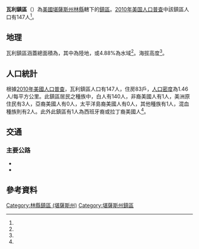 {{noteTA
|G1=USState
}}
{{Infobox settlement
|official_name = 瓦利鎮區
|native_name = Valley Township
|settlement_type = 鎮區
|pushpin_map=USA Kansas
|coordinates_display = inline,title
|coordinates_region = US-KS
|subdivision_type = [[世界政區索引|國家]]
|subdivision_name = [[美国|美国]]
|subdivision_type1 = [[美國行政區劃|州]]
|subdivision_name1 = [[堪薩斯州|堪薩斯州]]
|subdivision_type2 = [[堪薩斯州行政區劃|縣]]
|subdivision_name2 = [[林縣_(堪薩斯州)|林縣]]
|area_total_km2 = 100.55
|area_land_km2 = 95.65
|area_water_km2 = 4.91
|area_total_sq_mi =
|area_land_sq_mi =
|area_water_sq_mi =
|area_water_percent = 4.88
|population_as_of = [[2010年美国人口普查|2010]]
|population_footnotes = <ref name="Census 2010">{{cite web| url=http://factfinder2.census.gov| title=Race, Hispanic or Latino, Age, and Housing Occupancy: 2010 Census Redistricting Data, Valley Township, Linn County, Kansas| publisher=U.S. Census Bureau, American FactFinder 2| accessdate=2017-03-18| archive-date=2013-09-11| archive-url=https://web.archive.org/web/20130911234518/http://factfinder2.census.gov/| dead-url=no}}</ref>
|population_total = 147
|population_density_km2 = auto
|elevation_footnotes = <ref name="gnis"/>
|elevation_m = 241
|elevation_ft = 
|latd = 38
|latm = 15
|lats = 45
|latNS = N
|longd = 94
|longm = 41
|longs = 29
|longEW = W
|postal_code_type =
|postal_code = 
|blank_name = [[聯邦資料處理標準|FIPS代碼]]
|blank_info = 20-72925
|blank1_name = [[地名信息系统|GNIS編號]] 
|blank1_info = 477704<ref name="gnis">{{cite web |url= {{Gnis3|477704}} |title= Valley Township, Linn County, Kansas|work= [[Geographic_Names_Information_System|Geographic Names Information System]]|publisher= [[United_States_Geological_Survey|United States Geological Survey]] |accessdate= 2017-03-18 }}</ref>
|website = 
|footnotes = 
}}

'''瓦利鎮區'''（{{lang-en|'''Valley Township'''}}）為[[美國|美國]][[堪薩斯州|堪薩斯州]][[林縣_(堪薩斯州)|林縣]]轄下的[[行政鎮區|鎮區]]。[[2010年美国人口普查|2010年美国人口普查]]中該鎮區人口有147人<ref name="Census 2010"/>。

==地理==
瓦利鎮區涵蓋總面積為{{convert|100.55|km2|sqmi}}，其中{{convert|95.65|km2|sqmi}}為陸地，{{convert|4.91|km2|sqmi}}或4.88%為水域<ref name="Census 2010"/>。海拔高度{{convert|241|m|ft}}<ref name="gnis"/>。

==人口統計==
根據[[2010年美國人口普查|2010年美國人口普查]]，瓦利鎮區人口有147人，住房83戶，[[人口密度|人口密度]]為1.46人/每平方公里。此鎮區居民之種族中，白人有140人，非裔美國人有1人，美洲原住民有3人，亞裔美國人有0人，太平洋島裔美國人有0人，其他種族有1人，混血種族則有2人。此外此鎮區有1人為西班牙裔或拉丁裔美國人<ref name="Census 2010"/>。

==交通==
===主要公路===
*{{Jct|country=USA|US|69}}
*{{Jct|state=KS|KS|52}}

==參考資料==
{{reflist}}

{{林縣 (堪薩斯州)}}

{{DEFAULTSORT: Valley}}
[[Category:林縣鎮區_(堪薩斯州)|Category:林縣鎮區 (堪薩斯州)]]
[[Category:堪薩斯州鎮區|Category:堪薩斯州鎮區]]

{{LinnCountyKS-geo-stub}}